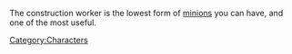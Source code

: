 The construction worker is the lowest form of [[List of Minion Types|minions]] you can have, and one of the most useful.

[[Category:Characters]]